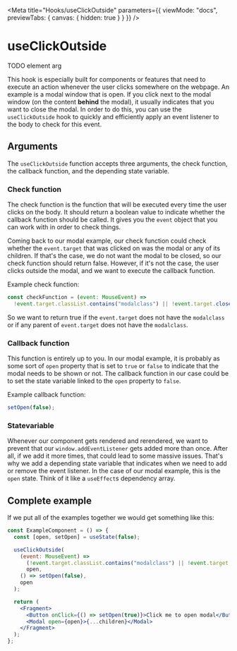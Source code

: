 
<Meta
  title="Hooks/useClickOutside"
  parameters={{
    viewMode: "docs",
    previewTabs: {
      canvas: { hidden: true }
    }
  }}
/>

# useClickOutside

TODO element arg

This hook is especially built for components or features that need to execute an action whenever the user clicks somewhere on the webpage.
An example is a modal window that is open. If you click next to the modal window (on the content **behind** the modal), it usually indicates that you want to close the modal.
In order to do this, you can use the `useClickOutside` hook to quickly and efficiently apply an event listener to the body to check for this event.

## Arguments

The `useClickOutside` function accepts three arguments, the check function, the callback function, and the depending state variable.

### Check function

The check function is the function that will be executed every time the user clicks on the body. It should return a boolean value to indicate whether the callback function should be called.
It gives you the `event` object that you can work with in order to check things.

Coming back to our modal example, our check function could check whether the `event.target` that was clicked on was the modal or any of its children. If that's the case, we do not want
the modal to be closed, so our check function should return false. However, if it's not the case, the user clicks outside the modal, and we want to execute the callback function.

Example check function:

```js
const checkFunction = (event: MouseEvent) =>
  !event.target.classList.contains("modalclass") || !event.target.closest(".modalclass");
```

So we want to return true if the `event.target` does not have the `modalclass` or if any parent of `event.target` does not have the `modalclass`.

### Callback function

This function is entirely up to you. In our modal example, it is probably as some sort of `open` property that is set to `true` or `false` to indicate that the modal needs to be shown or not.
The callback function in our case could be to set the state variable linked to the `open` property to `false`.

Example callback function:

```js
setOpen(false);
```

### Statevariable

Whenever our component gets rendered and rerendered, we want to prevent that our `window.addEventListener` gets added more than once. After all,
if we add it more times, that could lead to some massive issues. That's why we add a depending state variable that indicates when we
need to add or remove the event listener. In the case of our modal example, this is the `open` state. Think of it like a `useEffect`s dependency array.

## Complete example

If we put all of the examples together we would get something like this:

```jsx
const ExampleComponent = () => {
  const [open, setOpen] = useState(false);

  useClickOutside(
    (event: MouseEvent) =>
      (!event.target.classList.contains("modalclass") || !event.target.closest(".modalclass")) &&
      open,
    () => setOpen(false),
    open
  );

  return (
    <Fragment>
      <Button onClick={() => setOpen(true)}>Click me to open modal</Button>
      <Modal open={open}>{...children}</Modal>
    </Fragment>
  );
};
```
